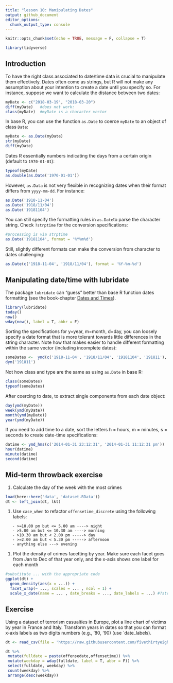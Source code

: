 ```yaml
---
title: "lesson 10: Manipulating Dates"
output: github_document
editor_options: 
  chunk_output_type: console
---
```


```r
knitr::opts_chunk$set(echo = TRUE, message = F, collapse = T)
```

```r
library(tidyverse)
```


## Introduction

To have the right class associated to date/time data is crucial to manipulate them effectively. Dates often come as strings, but R will not make any assumption about your intention to create a date until you specify so. For instance, suppose we want to calculate the distance between two dates:

```r
myDate <- c("2018-03-19", "2018-03-20")
diff(myDate)   #does not work:
class(myDate)  #myDate is a character vector
```

In base R, you can use the function `as.Date` to coerce `myDate` to an object of class `Date`:

```r
myDate <- as.Date(myDate)
str(myDate)
diff(myDate)
```

Dates R essentially numbers indicating the days from a certain origin (default to `1970-01-01`):
```r
typeof(myDate) 
as.double(as.Date('1970-01-01'))
```

However, `as.Data` is not very flexible in recognizing dates when their format differs from `yyyy-mm-dd`. For instance:

```r
as.Date('1918-11-04')
as.Date('1918/11/04')
as.Date('19181104')
```

You can still specify the formatting rules in `as.Date`to parse the character string. Check `?strptime` for the conversion specifications:

```r
#processing is via strptime
as.Date('19181104', format = '%Y%m%d')
```

Still, slightly different formats can make the conversion from character to dates challenging:

```r
as.Date(c('1918-11-04', '1918/11/04'), format = '%Y-%m-%d')
```

## Manipulating date/time with lubridate

The package `lubridate` can "guess" better than base R function dates formatting (see the book-chapter [Dates and Times](http://r4ds.had.co.nz/dates-and-times.html)).

```r
library(lubridate)
today()
now()
wday(now(), label = T, abbr = F)
```

Sorting the specifications for y=year, m=month, d=day, you can loosely specify a date format that is more tolerant towards little differences in the string character. Note how that makes easier to handle different formatting within the same vector (including incomplete dates):

```r
someDates <-  ymd(c('1918-11-04', '1918/11/04', '19181104', '191811'), truncated = 1)
dym('191811')
```

Not how class and type are the same as using `as.Date` in base R:

```r
class(someDates)
typeof(someDates)
```

After coercing to date, to extract single components from each date object:

```r
day(ymd(myDate))
week(ymd(myDate)) 
month(ymd(myDate)) 
year(ymd(myDate)) 
```

If you need to add time to a date, sort the letters h = hours, m = minutes, s = seconds to create date-time specifications:

```r
datime <- ymd_hms(c('2014-01-31 23:12:31', '2014-01-31 11:12:31 pm'))
hour(datime)
minute(datime)
second(datime)
```


## Mid-term throwback exercise

#. Calculate the day of the week with the most crimes 

```r
load(here::here('data', 'dataset.RData'))
dt <- left_join(dt, lkt)
```

#. Use `case_when` to refactor `offensetime_discrete` using the following labels:

```{}
   - >=10.00 pm but <= 5.00 am ----> night
   - >5.00 am but <= 10.30 am ----> morning
   - >10.30 am but < 2.00 pm -----> day
   - >=2.00 am but < 5.30 pm -----> afternoon
   - anything else ---> evening
```


#. Plot the density of crimes facetting by year. Make sure each facet goes from Jan to Dec of that year only, and the x-axis shows one label for each month

```r
#substitute ... with the appropriate code
ggplot(dt) +
  geom_density(aes(x = ...)) +
  facet_wrap(~ ..., scales = ... , ncol = 1) +
  scale_x_date(name = ... , date_breaks = ..., date_labels = ...) #?strptime() for the list of specifications
```

## Exercise

Using a dataset of terrorism casualties in Europe, plot a line chart of victims by year in France and Italy. Transform years in dates so that you can format x-axis labels as two digits numbers (e.g., '80, '90) (use `date_labels).

```r
dt <- read_csv(file = 'https://raw.githubusercontent.com/fivethirtyeight/data/master/terrorism/eu_terrorism_fatalities_by_country.csv')

dt %>%
 mutate(fulldate = paste(offensedate,offensetime)) %>%
 mutate(weekday = wday(fulldate, label = T, abbr = F)) %>%
 select(fulldate, weekday) %>%
 count(weekday) %>%
 arrange(desc(weekday))
```


